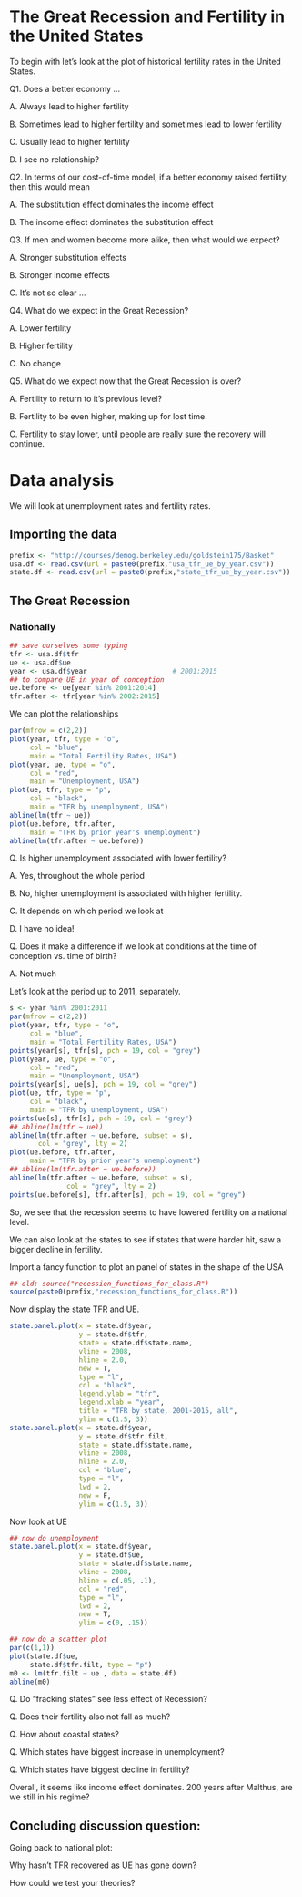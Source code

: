 # The Great Recession and Fertility in the United States


To begin with let's look at the plot of historical fertility rates in
the United States.

Q1. Does a better economy ...

A. Always lead to higher fertility

B. Sometimes lead to higher fertility and sometimes lead to lower
fertility

C. Usually lead to higher fertility

D. I see no relationship?


Q2. In terms of our cost-of-time model, if a better economy raised
fertility, then this would mean

A. The substitution effect dominates the income effect

B. The income effect dominates the substitution effect


Q3. If men and women become more alike, then what would we expect?

A. Stronger substitution effects

B. Stronger income effects

C. It's not so clear ...

Q4. What do we expect in the Great Recession?

A. Lower fertility

B. Higher fertility

C. No change

Q5. What do we expect now that the Great Recession is over?

A. Fertility to return to it's previous level?

B. Fertility to be even higher, making up for lost time.

C. Fertility to stay lower, until people are really sure the recovery
will continue.

# Data analysis

We will look at unemployment rates and fertility rates.

## Importing the data

```r
prefix <- "http://courses/demog.berkeley.edu/goldstein175/Basket"
usa.df <- read.csv(url = paste0(prefix,"usa_tfr_ue_by_year.csv"))
state.df <- read.csv(url = paste0(prefix,"state_tfr_ue_by_year.csv"))
```

## The Great Recession

### Nationally

```r

## save ourselves some typing
tfr <- usa.df$tfr
ue <- usa.df$ue
year <- usa.df$year                     # 2001:2015
## to compare UE in year of conception
ue.before <- ue[year %in% 2001:2014]
tfr.after <- tfr[year %in% 2002:2015]
```

We can plot the relationships
```r

par(mfrow = c(2,2))
plot(year, tfr, type = "o",
     col = "blue",
     main = "Total Fertility Rates, USA")
plot(year, ue, type = "o",
     col = "red",
     main = "Unemployment, USA")
plot(ue, tfr, type = "p",
     col = "black",
     main = "TFR by unemployment, USA")
abline(lm(tfr ~ ue))
plot(ue.before, tfr.after,
     main = "TFR by prior year's unemployment")
abline(lm(tfr.after ~ ue.before))
```

Q. Is higher unemployment associated with lower fertility?


A. Yes, throughout the whole period

B. No, higher unemployment is associated with higher fertility.

C. It depends on which period we look at

D. I have no idea!

Q. Does it make a difference if we look at conditions at the time of
conception vs. time of birth?

A. Not much


Let's look at the period up to 2011, separately.

```r

s <- year %in% 2001:2011
par(mfrow = c(2,2))
plot(year, tfr, type = "o",
     col = "blue",
     main = "Total Fertility Rates, USA")
points(year[s], tfr[s], pch = 19, col = "grey")
plot(year, ue, type = "o",
     col = "red",
     main = "Unemployment, USA")
points(year[s], ue[s], pch = 19, col = "grey")
plot(ue, tfr, type = "p",
     col = "black",
     main = "TFR by unemployment, USA")
points(ue[s], tfr[s], pch = 19, col = "grey")
## abline(lm(tfr ~ ue))
abline(lm(tfr.after ~ ue.before, subset = s),
       col = "grey", lty = 2)
plot(ue.before, tfr.after,
     main = "TFR by prior year's unemployment")
## abline(lm(tfr.after ~ ue.before))
abline(lm(tfr.after ~ ue.before, subset = s),
              col = "grey", lty = 2)
points(ue.before[s], tfr.after[s], pch = 19, col = "grey")
```

So, we see that the recession seems to have lowered fertility on a
national level.

We can also look at the states to see if states that were harder hit,
saw a bigger decline in fertility.

Import a fancy function to plot an panel of states in the shape of the USA
```r
## old: source("recession_functions_for_class.R")
source(paste0(prefix,"recession_functions_for_class.R"))
```

Now display the state TFR and UE.

```r

state.panel.plot(x = state.df$year,
                 y = state.df$tfr,
                 state = state.df$state.name,
                 vline = 2008,
                 hline = 2.0,
                 new = T,
                 type = "l",
                 col = "black",
                 legend.ylab = "tfr",
                 legend.xlab = "year",
                 title = "TFR by state, 2001-2015, all",
                 ylim = c(1.5, 3))
state.panel.plot(x = state.df$year,
                 y = state.df$tfr.filt,
                 state = state.df$state.name,
                 vline = 2008,
                 hline = 2.0,
                 col = "blue",
                 type = "l",
                 lwd = 2,
                 new = F,
                 ylim = c(1.5, 3))

```

Now look at UE

```r
## now do unemployment
state.panel.plot(x = state.df$year,
                 y = state.df$ue,
                 state = state.df$state.name,
                 vline = 2008,
                 hline = c(.05, .1),
                 col = "red",
                 type = "l",
                 lwd = 2,
                 new = T,
                 ylim = c(0, .15))

```


```r
## now do a scatter plot
par(c(1,1))
plot(state.df$ue,
     state.df$tfr.filt, type = "p")
m0 <- lm(tfr.filt ~ ue , data = state.df)
abline(m0)
```

Q. Do "fracking states" see less effect of Recession?

Q. Does their fertility also not fall as much?

Q. How about coastal states?

Q. Which states have biggest increase in unemployment?

Q. Which states have biggest decline in fertility?

Overall, it seems like income effect dominates. 200 years after
Malthus, are we still in his regime?

## Concluding discussion question:

Going back to national plot:

Why hasn't TFR recovered as UE has gone down?

How could we test your theories?



